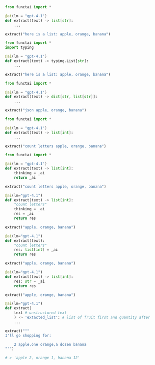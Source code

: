 
```python
from functai import *

@ai(lm = "gpt-4.1")
def extract(text) -> list[str]:
    ...

extract("here is a list: apple, orange, banana")
```

```python
from functai import *
import typing

@ai(lm = "gpt-4.1")
def extract(text) -> typing.List[str]:
    ...

extract("here is a list: apple, orange, banana")
```



```python
from functai import *

@ai(lm = "gpt-4.1")
def extract(text) -> dict[str, list[str]]:
    ...

extract("json apple, orange, banana")
```


```python
from functai import *

@ai(lm = "gpt-4.1")
def extract(text) -> list[int]:
    ...

extract("count letters apple, orange, banana")
```



```python
from functai import *

@ai(lm = "gpt-4.1")
def extract(text) -> list[int]:
    thinking = _ai
    return _ai

extract("count letters apple, orange, banana")
```


```python
@ai(lm="gpt-4.1")
def extract(text) -> list[int]:
    "count letters"
    thinking = _ai
    res = _ai
    return res

extract("apple, orange, banana")
```


```python
@ai(lm="gpt-4.1")
def extract(text):
    "count letters"
    res: list[int] = _ai
    return res

extract("apple, orange, banana")
```


```python
@ai(lm="gpt-4.1")
def extract(text) -> list[int]:
    res: str = _ai
    return res

extract("apple, orange, banana")
```


```python
@ai(lm="gpt-4.1")
def extract(
    text # unstructured text
    ) -> 'extacted_list': # list of fruit first and quantity after
    ...

extract("""
I'll go shopping for:

    2 apple,one orange,a dozen banana
""")

# > 'apple 2, orange 1, banana 12'
```